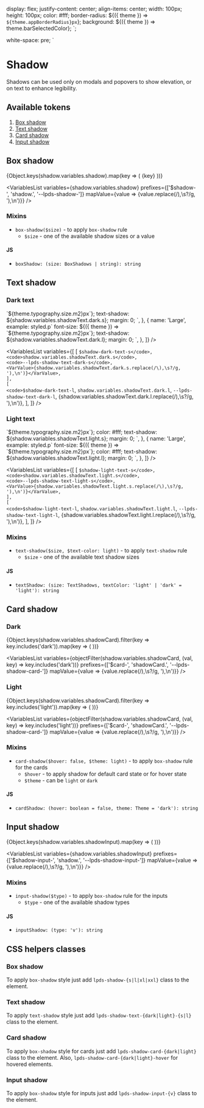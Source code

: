 



  display: flex;
  justify-content: center;
  align-items: center;
  width: 100px;
  height: 100px;
  color: #fff;
  border-radius: ${({ theme }) => `${theme.appBorderRadius}px`};
  background: ${({ theme }) => theme.barSelectedColor};
`;

  white-space: pre;
`

<Meta title="Tokens/Shadow" />

# Shadow

Shadows can be used only on modals and popovers to show elevation, or on text to enhance legibility.

## Available tokens

1. [Box shadow](#box-shadow)
1. [Text shadow](#text-shadow)
1. [Card shadow](#card-shadow)
1. [Input shadow](#input-shadow)

## Box shadow

<Preview>
  {Object.keys(shadow.variables.shadow).map(key => (
    <BoxShadowExample key={key} style={{ boxShadow: shadow.variables.shadow[key] }}>{key}</BoxShadowExample>
  ))}
</Preview>

<VariablesList
  variables={shadow.variables.shadow}
  prefixes={['$shadow-', 'shadow.', '--lpds-shadow-']}
  mapValue={value => <VarValue>{value.replace(/\),\s?/g, '),\n')}</VarValue>}
/>

### Mixins

- `box-shadow($size)` - to apply `box-shadow` rule
  - `$size` - one of the available shadow sizes or a value

#### JS

- `boxShadow: (size: BoxShadows | string): string`

## Text shadow

### Dark text

<Preview light isColumn>
  <TypographyPreview
    light
    items={[
      {
        name: 'Small',
        example: styled.p`
          font-size: ${({ theme }) => `${theme.typography.size.m2}px`};
          text-shadow: ${shadow.variables.shadowText.dark.s};
          margin: 0;
        `,
      },
      {
        name: 'Large',
        example: styled.p`
          font-size: ${({ theme }) => `${theme.typography.size.m2}px`};
          text-shadow: ${shadow.variables.shadowText.dark.l};
          margin: 0;
        `,
      },
    ]}
  />
</Preview>

<VariablesList
  variables={[
    [
      <code>$shadow-dark-text-s</code>,
      <code>shadow.variables.shadowText.dark.s</code>,
      <code>--lpds-shadow-text-dark-s</code>,
      <VarValue>{shadow.variables.shadowText.dark.s.replace(/\),\s?/g, '),\n')}</VarValue>,
    ],
    [
      <code>$shadow-dark-text-l</code>,
      <code>shadow.variables.shadowText.dark.l</code>,
      <code>--lpds-shadow-text-dark-l</code>,
      <VarValue>{shadow.variables.shadowText.dark.l.replace(/\),\s?/g, '),\n')}</VarValue>,
    ],
  ]}
/>

### Light text

<Preview isColumn>
  <TypographyPreview
    items={[
      {
        name: 'Small',
        example: styled.p`
          font-size: ${({ theme }) => `${theme.typography.size.m2}px`};
          color: #fff;
          text-shadow: ${shadow.variables.shadowText.light.s};
          margin: 0;
        `,
      },
      {
        name: 'Large',
        example: styled.p`
          font-size: ${({ theme }) => `${theme.typography.size.m2}px`};
          color: #fff;
          text-shadow: ${shadow.variables.shadowText.light.l};
          margin: 0;
        `,
      },
    ]}
  />
</Preview>

<VariablesList
  variables={[
    [
      <code>$shadow-light-text-s</code>,
      <code>shadow.variables.shadowText.light.s</code>,
      <code>--lpds-shadow-text-light-s</code>,
      <VarValue>{shadow.variables.shadowText.light.s.replace(/\),\s?/g, '),\n')}</VarValue>,
    ],
    [
      <code>$shadow-light-text-l</code>,
      <code>shadow.variables.shadowText.light.l</code>,
      <code>--lpds-shadow-text-light-l</code>,
      <VarValue>{shadow.variables.shadowText.light.l.replace(/\),\s?/g, '),\n')}</VarValue>,
    ],
  ]}
/>

### Mixins

- `text-shadow($size, $text-color: light)` - to apply `text-shadow` rule
  - `$size` - one of the available text shadow sizes

#### JS

- `textShadow: (size: TextShadows, textColor: 'light' | 'dark' = 'light'): string`

## Card shadow

### Dark

<Preview bg={colorsVariables.navy.darker}>
  {Object.keys(shadow.variables.shadowCard).filter(key => key.includes('dark')).map(key => (
    <BoxShadowExample
      key={key}
      style={{ backgroundColor: colorsVariables.navy.dark, boxShadow: shadow.variables.shadowCard[key] }}
    />
  ))}
</Preview>

<VariablesList
  variables={objectFilter(shadow.variables.shadowCard, (val, key) => key.includes('dark'))}
  prefixes={['$card-', 'shadowCard.', '--lpds-shadow-card-']}
  mapValue={value => <VarValue>{value.replace(/\),\s?/g, '),\n')}</VarValue>}
/>

### Light

<Preview light>
  {Object.keys(shadow.variables.shadowCard).filter(key => key.includes('light')).map(key => (
    <BoxShadowExample key={key} style={{ backgroundColor: '#fff', boxShadow: shadow.variables.shadowCard[key] }} />
  ))}
</Preview>

<VariablesList
  variables={objectFilter(shadow.variables.shadowCard, (val, key) => key.includes('light'))}
  prefixes={['$card-', 'shadowCard.', '--lpds-shadow-card-']}
  mapValue={value => <VarValue>{value.replace(/\),\s?/g, '),\n')}</VarValue>}
/>

### Mixins

- `card-shadow($hover: false, $theme: light)` - to apply `box-shadow` rule for the cards
  - `$hover` - to apply shadow for default card state or for hover state
  - `$theme` - can be `light` or `dark`

#### JS

- `cardShadow: (hover: boolean = false, theme: Theme = 'dark'): string`

## Input shadow

<Preview isColumn>
  {Object.keys(shadow.variables.shadowInput).map(key => (
    <BoxShadowExample
      key={key}
      style={{
        width: '200px',
        height: '40px',
        backgroundColor: transparencyVariables.light['1'],
        boxShadow: shadow.variables.shadowInput[key],
      }}
    />
  ))}
</Preview>

<VariablesList
  variables={shadow.variables.shadowInput}
  prefixes={['$shadow-input-', 'shadow.', '--lpds-shadow-input-']}
  mapValue={value => <VarValue>{value.replace(/\),\s?/g, '),\n')}</VarValue>}
/>

### Mixins

- `input-shadow($type)` - to apply `box-shadow` rule for the inputs
  - `$type` - one of the available shadow types

#### JS

- `inputShadow: (type: 'v'): string`

## CSS helpers classes

### Box shadow

To apply `box-shadow` style just add `lpds-shadow-{s|l|xl|xxl}` class to the element.

### Text shadow

To apply `text-shadow` style just add `lpds-shadow-text-{dark|light}-{s|l}` class to the element.

### Card shadow

To apply `box-shadow` style for cards just add `lpds-shadow-card-{dark|light}` class to the element.
Also, `lpds-shadow-card-{dark|light}-hover` for hovered elements.

### Input shadow

To apply `box-shadow` style for inputs just add `lpds-shadow-input-{v}` class to the element.
